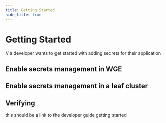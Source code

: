 ```yaml
---
title: Getting Started
hide_title: true
---
```


# Getting Started

// a developer wants to get started with adding secrets for their application

## Enable secrets management in WGE

## Enable secrets management in a leaf cluster

## Verifying

this should be a link to the developer guide getting started

